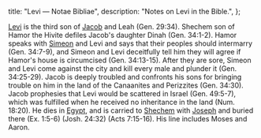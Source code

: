   title: "Levi — Notae Bibliae",
  description: "Notes on Levi in the Bible.",
};

<Initial text="Levi" />

[Levi](/glossary/names#levi) is the third son of [Jacob](/people/patriarchs/jacob) and Leah (Gen. 29:34). Shechem son of Hamor the Hivite defiles Jacob's daughter Dinah (Gen. 34:1-2). Hamor speaks with [Simeon](/people/twelve-tribes-of-israel/simeon) and Levi and says that their peoples should intermarry (Gen. 34:7-9), and Simeon and Levi deceitfully tell him they will agree if Hamor's house is circumcised (Gen. 34:13-15). After they are sore, Simeon and Levi come against the city and kill every male and plunder it (Gen. 34:25-29). Jacob is deeply troubled and confronts his sons for bringing trouble on him in the land of the Canaanites and Perizzites (Gen. 34:30). Jacob prophesies that Levi would be scattered in Israel (Gen. 49:5-7), which was fulfilled when he received no inheritance in the land (Num. 18:20). He dies in [Egypt](/places/old-testament/genesis/egypt), and is carried to [Shechem](/places/old-testament/genesis/shechem) with [Joseph](/people/twelve-tribes-of-israel/joseph) and buried there (Ex. 1:5-6) (Josh. 24:32) (Acts 7:15-16). His line includes Moses and Aaron.

